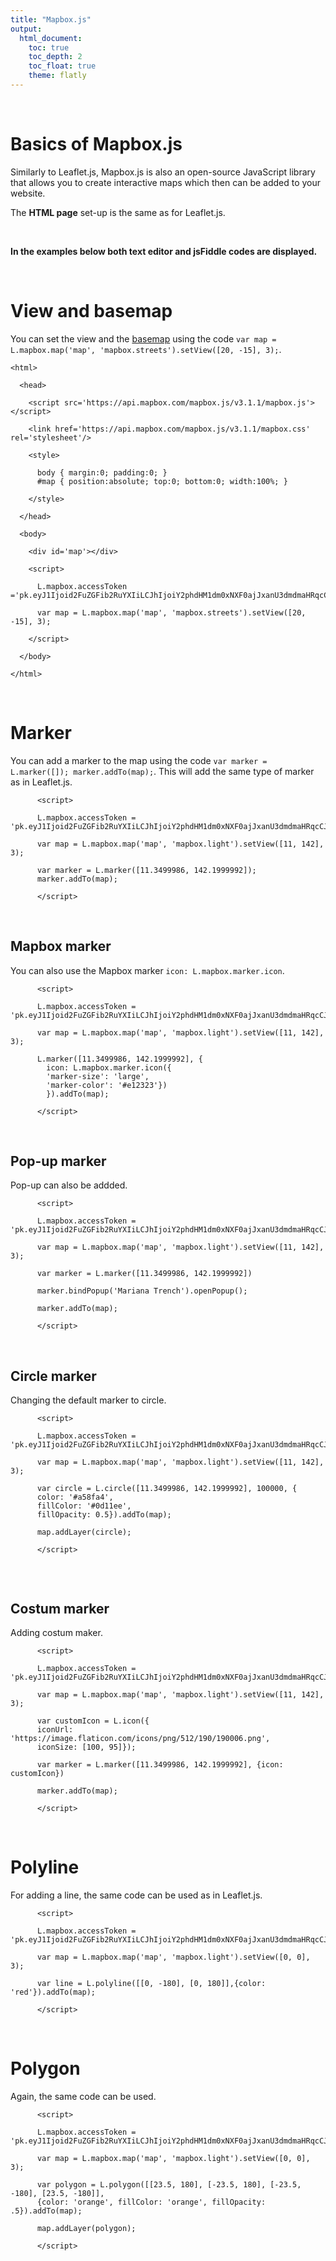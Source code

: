 ---
title: "Mapbox.js"
output: 
  html_document:
    toc: true
    toc_depth: 2
    toc_float: true
    theme: flatly
---

$~$

# Basics of Mapbox.js

Similarly to Leaflet.js, Mapbox.js is also an open-source JavaScript library that allows you to create interactive maps which then can be added to your website. 

The **HTML page** set-up is the same as for Leaflet.js.

$~$


**In the examples below both text editor and jsFiddle codes are displayed.**


$~$

# View and basemap

You can set the view and the [basemap](https://www.mapbox.com/maps/) using the code `var map = L.mapbox.map('map', 'mapbox.streets').setView([20, -15], 3);`.

    <html>

      <head>

        <script src='https://api.mapbox.com/mapbox.js/v3.1.1/mapbox.js'></script>
        
        <link href='https://api.mapbox.com/mapbox.js/v3.1.1/mapbox.css' rel='stylesheet'/>

        <style>
        
          body { margin:0; padding:0; }
          #map { position:absolute; top:0; bottom:0; width:100%; }
          
        </style>

      </head>

      <body>

        <div id='map'></div>

        <script>

          L.mapbox.accessToken ='pk.eyJ1Ijoid2FuZGFib2RuYXIiLCJhIjoiY2phdHM1dm0xNXF0ajJxanU3dmdmaHRqcCJ9.mFPox1jAE9LkZN6v5OZ7Lw';

          var map = L.mapbox.map('map', 'mapbox.streets').setView([20, -15], 3);

        </script>

      </body>

    </html>

<script async src="https://jsfiddle.net/WandaBodnar/3o8f746u/4/embed/js,html,css,result/dark/"></script>

$~$

# Marker

You can add a marker to the map using the code `var marker = L.marker([]); marker.addTo(map);`. This will add the same type of marker as in Leaflet.js. 

          <script>

          L.mapbox.accessToken = 'pk.eyJ1Ijoid2FuZGFib2RuYXIiLCJhIjoiY2phdHM1dm0xNXF0ajJxanU3dmdmaHRqcCJ9.mFPox1jAE9LkZN6v5OZ7Lw';

          var map = L.mapbox.map('map', 'mapbox.light').setView([11, 142], 3);

          var marker = L.marker([11.3499986, 142.1999992]);
          marker.addTo(map);

          </script>
    
<script async src="https://jsfiddle.net/WandaBodnar/3o8f746u/5/embed/js,html,css,result/dark/"></script>

$~$

## Mapbox marker

You can also use the Mapbox marker `icon: L.mapbox.marker.icon`. 

          <script>

          L.mapbox.accessToken = 'pk.eyJ1Ijoid2FuZGFib2RuYXIiLCJhIjoiY2phdHM1dm0xNXF0ajJxanU3dmdmaHRqcCJ9.mFPox1jAE9LkZN6v5OZ7Lw';

          var map = L.mapbox.map('map', 'mapbox.light').setView([11, 142], 3);

          L.marker([11.3499986, 142.1999992], {
            icon: L.mapbox.marker.icon({
            'marker-size': 'large',
            'marker-color': '#e12323'})
            }).addTo(map);

          </script>

<script async src="https://jsfiddle.net/WandaBodnar/3o8f746u/6/embed/js,html,css,result/dark/"></script>

$~$

## Pop-up marker

Pop-up can also be addded.

          <script>

          L.mapbox.accessToken = 'pk.eyJ1Ijoid2FuZGFib2RuYXIiLCJhIjoiY2phdHM1dm0xNXF0ajJxanU3dmdmaHRqcCJ9.mFPox1jAE9LkZN6v5OZ7Lw';

          var map = L.mapbox.map('map', 'mapbox.light').setView([11, 142], 3);

          var marker = L.marker([11.3499986, 142.1999992])

          marker.bindPopup('Mariana Trench').openPopup();

          marker.addTo(map);

          </script>

<script async src="https://jsfiddle.net/WandaBodnar/3o8f746u/7/embed/js,html,css,result/dark/"></script>

$~$

## Circle marker

Changing the default marker to circle. 

          <script>

          L.mapbox.accessToken = 'pk.eyJ1Ijoid2FuZGFib2RuYXIiLCJhIjoiY2phdHM1dm0xNXF0ajJxanU3dmdmaHRqcCJ9.mFPox1jAE9LkZN6v5OZ7Lw';

          var map = L.mapbox.map('map', 'mapbox.light').setView([11, 142], 3);

          var circle = L.circle([11.3499986, 142.1999992], 100000, {
          color: '#a58fa4',
          fillColor: '#0d11ee',
          fillOpacity: 0.5}).addTo(map);

          map.addLayer(circle);
          
          </script>
          
<script async src="https://jsfiddle.net/WandaBodnar/3o8f746u/8/embed/js,html,css,result/dark/"></script>

$~$

## Costum marker

Adding costum maker. 

          <script>

          L.mapbox.accessToken = 'pk.eyJ1Ijoid2FuZGFib2RuYXIiLCJhIjoiY2phdHM1dm0xNXF0ajJxanU3dmdmaHRqcCJ9.mFPox1jAE9LkZN6v5OZ7Lw';

          var map = L.mapbox.map('map', 'mapbox.light').setView([11, 142], 3);

          var customIcon = L.icon({
          iconUrl: 'https://image.flaticon.com/icons/png/512/190/190006.png',
          iconSize: [100, 95]});

          var marker = L.marker([11.3499986, 142.1999992], {icon: customIcon})

          marker.addTo(map);

          </script>

<script async src="https://jsfiddle.net/WandaBodnar/3o8f746u/9/embed/js,html,css,result/dark/"></script>

$~$

# Polyline

For adding a line, the same code can be used as in Leaflet.js. 

          <script>

          L.mapbox.accessToken = 'pk.eyJ1Ijoid2FuZGFib2RuYXIiLCJhIjoiY2phdHM1dm0xNXF0ajJxanU3dmdmaHRqcCJ9.mFPox1jAE9LkZN6v5OZ7Lw';

          var map = L.mapbox.map('map', 'mapbox.light').setView([0, 0], 3);

          var line = L.polyline([[0, -180], [0, 180]],{color: 'red'}).addTo(map);

          </script>

<script async src="https://jsfiddle.net/WandaBodnar/3o8f746u/11/embed/js,html,css,result/dark/"></script>

$~$

# Polygon

Again, the same code can be used. 

          <script>

          L.mapbox.accessToken = 'pk.eyJ1Ijoid2FuZGFib2RuYXIiLCJhIjoiY2phdHM1dm0xNXF0ajJxanU3dmdmaHRqcCJ9.mFPox1jAE9LkZN6v5OZ7Lw';

          var map = L.mapbox.map('map', 'mapbox.light').setView([0, 0], 3);

          var polygon = L.polygon([[23.5, 180], [-23.5, 180], [-23.5, -180], [23.5, -180]],
          {color: 'orange', fillColor: 'orange', fillOpacity: .5}).addTo(map);

          map.addLayer(polygon);

          </script>

<script async src="https://jsfiddle.net/WandaBodnar/3o8f746u/13/embed/js,html,css,result/dark/"></script>